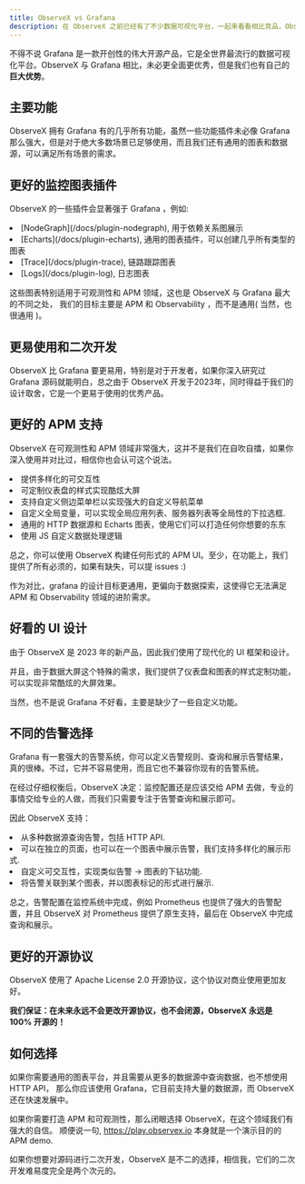 ```yaml
---
title: ObserveX vs Grafana
description: 在 ObserveX 之前已经有了不少数据可视化平台，一起来看看相比竞品，ObserveX 的优势有哪些。
---
```



不得不说 Grafana 是一款开创性的伟大开源产品，它是全世界最流行的数据可视化平台。ObserveX 与 Grafana 相比，未必更全面更优秀，但是我们也有自己的**巨大优势**。

## 主要功能

ObserveX 拥有 Grafana 有的几乎所有功能，虽然一些功能插件未必像 Grafana 那么强大，但是对于绝大多数场景已足够使用，而且我们还有通用的图表和数据源，可以满足所有场景的需求。

## 更好的监控图表插件

ObserveX 的一些插件会显著强于 Grafana ，例如: 

<TextList>
<li>[NodeGraph](/docs/plugin-nodegraph), 用于依赖关系图展示 </li>
<li> [Echarts](/docs/plugin-echarts), 通用的图表插件，可以创建几乎所有类型的图表</li>
<li> [Trace](/docs/plugin-trace), 链路跟踪图表</li>
<li> [Logs](/docs/plugin-log), 日志图表</li>
</TextList>

这些图表特别适用于可观测性和 APM 领域，这也是 ObserveX 与 Grafana 最大的不同之处， 我们的目标主要是 APM 和 Observability ，而不是通用( 当然，也很通用 )。

## 更易使用和二次开发

ObserveX 比 Grafana 要更易用，特别是对于开发者，如果你深入研究过 Grafana 源码就能明白，总之由于 ObserveX 开发于2023年，同时得益于我们的设计取舍，它是一个更易于使用的优秀产品。


## 更好的 APM 支持

ObserveX 在可观测性和 APM 领域非常强大，这并不是我们在自吹自擂，如果你深入使用并对比过，相信你也会认可这个说法。

<TextList>
<li> 提供多样化的可交互性 </li>
<li> 可定制仪表盘的样式实现酷炫大屏 </li>
<li> 支持自定义侧边菜单栏以实现强大的自定义导航菜单 </li>
<li> 自定义全局变量，可以实现全局应用列表、服务器列表等全局性的下拉选框. </li>
<li> 通用的 HTTP 数据源和 Echarts 图表，使用它们可以打造任何你想要的东东 </li>
<li> 使用 JS 自定义数据处理逻辑 </li>
</TextList>

总之，你可以使用 ObserveX 构建任何形式的 APM UI。至少，在功能上，我们提供了所有必须的，如果有缺失，可以提 issues :)

作为对比，grafana 的设计目标更通用，更偏向于数据探索，这使得它无法满足 APM 和 Observability 领域的进阶需求。


## 好看的 UI 设计

由于 ObserveX 是 2023 年的新产品，因此我们使用了现代化的 UI 框架和设计。

并且，由于数据大屏这个特殊的需求，我们提供了仪表盘和图表的样式定制功能，可以实现非常酷炫的大屏效果。

当然，也不是说 Grafana 不好看，主要是缺少了一些自定义功能。

## 不同的告警选择

Grafana 有一套强大的告警系统，你可以定义告警规则、查询和展示告警结果，真的很棒。不过，它并不容易使用，而且它也不兼容你现有的告警系统。

在经过仔细权衡后，ObserveX 决定：监控配置还是应该交给 APM 去做，专业的事情交给专业的人做，而我们只需要专注于告警查询和展示即可。

因此 ObserveX 支持：
<TextList>
<li> 从多种数据源查询告警，包括 HTTP API. </li>
<li> 可以在独立的页面，也可以在一个图表中展示告警，我们支持多样化的展示形式. </li>
<li> 自定义可交互性，实现类似告警 -> 图表的下钻功能. </li>
<li> 将告警关联到某个图表，并以图表标记的形式进行展示. </li>
</TextList>

总之，告警配置在监控系统中完成，例如 Prometheus 也提供了强大的告警配置，并且 ObserveX 对 Prometheus 提供了原生支持，最后在 ObserveX 中完成查询和展示。


## 更好的开源协议

ObserveX 使用了 Apache License 2.0 开源协议，这个协议对商业使用更加友好。

**我们保证：在未来永远不会更改开源协议，也不会闭源，ObserveX 永远是 100% 开源的！**


## 如何选择

如果你需要通用的图表平台，并且需要从更多的数据源中查询数据，也不想使用 HTTP API， 那么你应该使用 Grafana，它目前支持大量的数据源，而 ObserveX 还在快速发展中。

如果你需要打造 APM 和可观测性，那么闭眼选择 ObserveX，在这个领域我们有强大的自信。 顺便说一句, https://play.observex.io 本身就是一个演示目的的 APM demo.

如果你想要对源码进行二次开发，ObserveX 是不二的选择，相信我，它们的二次开发难易度完全是两个次元的。


 